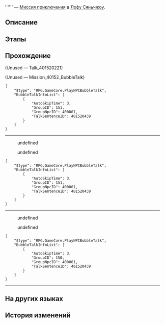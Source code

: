{{Дополнить|Диалоги.}}
{{Миссия Инфобокс
|id              = 4015204
|Название        = 
|Изображение     = Миссия Освоения .png
|Тип             = Миссия приключения
|События         = 
|Глава           = 
|Условия         = Завершите миссию {{cx}}<!--Hidden Mission ID 4015203--> и дождитесь ежедневного [[Обновление сервера|обновления сервера]]
|Персонажи       = Мастер Гуншу; Первопроходец
|СтартЛокация    = [[Лофу Сяньчжоу]] — [[Комиссия по ремёслам]]
|Локации         = Комиссия по ремёслам
|Предыдущая      = 
|Следующая       = 
|Награды         = 
}}
'''''' — [[Миссия приключения]] в [[Лофу Сяньчжоу]].

==Описание==
{{Описание|<!--официальное описание из Перекрёстка судеб-->}}

==Этапы==


==Прохождение==
{{Дополнить}}


;(Unused &mdash; Talk_401520221)


;(Unused &mdash; Mission_40152_BubbleTalk)
<pre>{
	"$type": "RPG.GameCore.PlayNPCBubbleTalk",
	"BubbleTalkInfoList": [
		{
			"AutoSkipTime": 3,
			"GroupID": 151,
			"GroupNpcID": 400001,
			"TalkSentenceID": 401520439
		}
	]
}</pre>
:<!--0.5-second delay-->
----
<!--Unknown TalkSentence: 401520376-->
<!--Unknown TalkSentence: 401520377-->
:{{Диалог|Стрелка}} undefined
:<!--Unknown TalkSentence: 401520379-->
:{{Диалог|Стрелка}} undefined
:<!--Unknown TalkSentence: 401520381-->
:<!--Unknown TalkSentence: 401520446-->
<!--Unknown TalkSentence: 401520379-->
:<!--1-second delay-->
<pre>{
	"$type": "RPG.GameCore.PlayNPCBubbleTalk",
	"BubbleTalkInfoList": [
		{
			"AutoSkipTime": 3,
			"GroupID": 151,
			"GroupNpcID": 400001,
			"TalkSentenceID": 401520439
		}
	]
}</pre>
:<!--0.5-second delay-->
----
<!--Unknown TalkSentence: 401520406-->
:{{Диалог|Стрелка}} undefined
:<!--Unknown TalkSentence: 401520408-->
:<!--Unknown TalkSentence: 401520409-->
:{{Диалог|Стрелка}} undefined
:<!--Unknown TalkSentence: 401520411-->
<!--Unknown TalkSentence: 401520409-->
:<!--1-second delay-->
<pre>{
	"$type": "RPG.GameCore.PlayNPCBubbleTalk",
	"BubbleTalkInfoList": [
		{
			"AutoSkipTime": 3,
			"GroupID": 150,
			"GroupNpcID": 400001,
			"TalkSentenceID": 401520439
		}
	]
}</pre>
:<!--0.5-second delay-->
----
<!--Unknown TalkSentence: 401520436-->
<!--Unknown TalkSentence: 401520437-->
<!--Unknown TalkSentence: 401520438-->
{{Диалог Конец}}

==На других языках==
{{На других языках
|en   = 
|zhs  = 
|zht  = 
|ja   = 
|ko   = 
|es   = 
|fr   = 
|ru   = 
|th   = 
|vi   = 
|de   = 
|id   = 
|pt   = 
}}

==История изменений==
{{История изменений|2.7}}
